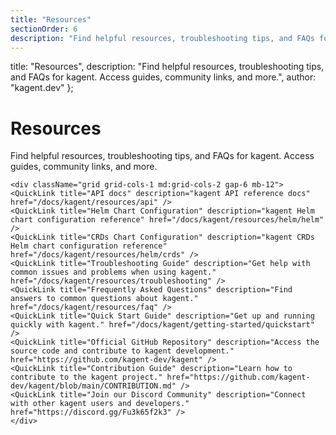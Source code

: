 ```yaml
---
title: "Resources"
sectionOrder: 6
description: "Find helpful resources, troubleshooting tips, and FAQs for kagent. Access guides, community links, and more."
---
```


  title: "Resources",
  description: "Find helpful resources, troubleshooting tips, and FAQs for kagent. Access guides, community links, and more.",
  author: "kagent.dev"
};


<div className="max-w-3xl mx-auto">
    <div className="text-center mb-12">
    <h1 className="text-4xl font-bold mb-4">Resources</h1>
    <p className="text-xl text-gray-400 mb-8">Find helpful resources, troubleshooting tips, and FAQs for kagent. Access guides, community links, and more.</p>
    </div>

    <div className="grid grid-cols-1 md:grid-cols-2 gap-6 mb-12">
    <QuickLink title="API docs" description="kagent API reference docs" href="/docs/kagent/resources/api" />
    <QuickLink title="Helm Chart Configuration" description="kagent Helm chart configuration reference" href="/docs/kagent/resources/helm/helm" />
    <QuickLink title="CRDs Chart Configuration" description="kagent CRDs Helm chart configuration reference" href="/docs/kagent/resources/helm/crds" />
    <QuickLink title="Troubleshooting Guide" description="Get help with common issues and problems when using kagent." href="/docs/kagent/resources/troubleshooting" />
    <QuickLink title="Frequently Asked Questions" description="Find answers to common questions about kagent." href="/docs/kagent/resources/faq" />
    <QuickLink title="Quick Start Guide" description="Get up and running quickly with kagent." href="/docs/kagent/getting-started/quickstart" />
    <QuickLink title="Official GitHub Repository" description="Access the source code and contribute to kagent development." href="https://github.com/kagent-dev/kagent" />
    <QuickLink title="Contribution Guide" description="Learn how to contribute to the kagent project." href="https://github.com/kagent-dev/kagent/blob/main/CONTRIBUTION.md" />
    <QuickLink title="Join our Discord Community" description="Connect with other kagent users and developers." href="https://discord.gg/Fu3k65f2k3" />
    </div>
</div> 